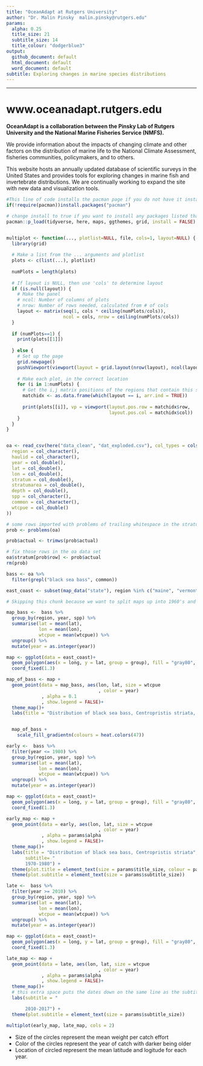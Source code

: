 ```yaml
---
title: "OceanAdapt at Rutgers University"
author: "Dr. Malin Pinsky  malin.pinsky@rutgers.edu"
params:
  alpha: 0.25
  title_size: 21
  subtitle_size: 14
  title_colour: "dodgerblue3"
output:
  github_document: default
  html_document: default
  word_document: default
subtitle: Exploring changes in marine species distributions
---
```


______

# www.oceanadapt.rutgers.edu

**OceanAdapt is a collaboration between the Pinsky Lab of Rutgers University and the National Marine Fisheries Service (NMFS).**  


We provide information about the impacts of changing climate and other factors on the distribution of marine life to the National Climate Assessment, fisheries communities, policymakers, and to others.   

This website hosts an annually updated database of scientific surveys in the United States and provides tools for exploring changes in marine fish and invertebrate distributions. We are continually working to expand the site with new data and visualization tools.

```r
#This line of code installs the pacman page if you do not have it installed - if you do, it simply loads the package
if(!require(pacman))install.packages("pacman")

# change install to true if you want to install any packages listed that you don't currently have.
pacman::p_load(tidyverse, here, maps, ggthemes, grid, install = FALSE)


multiplot <- function(..., plotlist=NULL, file, cols=1, layout=NULL) {
  library(grid)
  
  # Make a list from the ... arguments and plotlist
  plots <- c(list(...), plotlist)
  
  numPlots = length(plots)
  
  # If layout is NULL, then use 'cols' to determine layout
  if (is.null(layout)) {
    # Make the panel
    # ncol: Number of columns of plots
    # nrow: Number of rows needed, calculated from # of cols
    layout <- matrix(seq(1, cols * ceiling(numPlots/cols)),
                     ncol = cols, nrow = ceiling(numPlots/cols))
  }
  
  if (numPlots==1) {
    print(plots[[1]])
    
  } else {
    # Set up the page
    grid.newpage()
    pushViewport(viewport(layout = grid.layout(nrow(layout), ncol(layout))))
    
    # Make each plot, in the correct location
    for (i in 1:numPlots) {
      # Get the i,j matrix positions of the regions that contain this subplot
      matchidx <- as.data.frame(which(layout == i, arr.ind = TRUE))
      
      print(plots[[i]], vp = viewport(layout.pos.row = matchidx$row,
                                      layout.pos.col = matchidx$col))
    }
  }
}



```


```r
oa <- read_csv(here("data_clean", "dat_exploded.csv"), col_types = cols(
  region = col_character(),
  haulid = col_character(),
  year = col_double(),
  lat = col_double(),
  lon = col_double(),
  stratum = col_double(),
  stratumarea = col_double(),
  depth = col_double(),
  spp = col_character(),
  common = col_character(),
  wtcpue = col_double()
)) 

# some rows imported with problems of trailing whitespace in the stratum column
prob <- problems(oa)

prob$actual <- trimws(prob$actual)

# fix those rows in the oa data set
oa$stratum[prob$row] <- prob$actual
rm(prob)

bass <- oa %>% 
  filter(grepl("black sea bass", common))

east_coast <- subset(map_data("state"), region %in% c("maine", "vermont", "new hampshire", "massachusets", "connecticut", "rhode island", "new york", "new jersey", "delaware", "maryland", "virginia", "north carolina", "south carolina", "georgia", "florida", "pennsylvania"))

```



```r
# Skipping this chunk because we want to split maps up into 1960's and 2010's

map_bass <-  bass %>% 
  group_by(region, year, spp) %>% 
  summarise(lat = mean(lat), 
            lon = mean(lon), 
            wtcpue = mean(wtcpue)) %>% 
  ungroup() %>% 
  mutate(year = as.integer(year))

map <- ggplot(data = east_coast)+
  geom_polygon(aes(x = long, y = lat, group = group), fill = "gray80", colour = "gray85")+
  coord_fixed(1.3)

map_of_bass <- map + 
  geom_point(data = map_bass, aes(lon, lat, size = wtcpue
                                  , color = year)
             , alpha = 0.1
             , show.legend = FALSE)+
  theme_map()+
  labs(title = "Distribution of black sea bass, Centropristis striata, from 1970-2017") 


  map_of_bass + 
    scale_fill_gradientn(colours = heat.colors(47))
```

```r
early <-  bass %>% 
  filter(year <= 1980) %>% 
  group_by(region, year, spp) %>% 
  summarise(lat = mean(lat), 
            lon = mean(lon), 
            wtcpue = mean(wtcpue)) %>% 
  ungroup() %>% 
  mutate(year = as.integer(year))

map <- ggplot(data = east_coast)+
  geom_polygon(aes(x = long, y = lat, group = group), fill = "gray80", colour = "gray85")+
  coord_fixed(1.3)

early_map <- map + 
  geom_point(data = early, aes(lon, lat, size = wtcpue
                                  , color = year)
             , alpha = params$alpha
             , show.legend = FALSE)+
  theme_map()+
  labs(title = "Distribution of black sea bass, Centropristis striata", 
       subtitle= "
       1970-1980") +
  theme(plot.title = element_text(size = params$title_size, colour = params$title_colour)) +
  theme(plot.subtitle = element_text(size = params$subtitle_size))
```


```r
late <-  bass %>% 
  filter(year >= 2010) %>% 
  group_by(region, year, spp) %>% 
  summarise(lat = mean(lat), 
            lon = mean(lon), 
            wtcpue = mean(wtcpue)) %>% 
  ungroup() %>% 
  mutate(year = as.integer(year))

map <- ggplot(data = east_coast)+
  geom_polygon(aes(x = long, y = lat, group = group), fill = "gray80", colour = "gray85")+
  coord_fixed(1.3)

late_map <- map + 
  geom_point(data = late, aes(lon, lat, size = wtcpue
                                  , color = year)
             , alpha = params$alpha
             , show.legend = FALSE)+
  theme_map()+
  # this extra space puts the dates down on the same line as the subtitle from the previous plot
  labs(subtitle = "

       2010-2017") +
  theme(plot.subtitle = element_text(size = params$subtitle_size))

```
```r
multiplot(early_map, late_map, cols = 2)
```




  
- Size of the circles represent the mean weight per catch effort  
- Color of the circles represent the year of catch with darker being older  
- Location of circled represent the mean latitude and logitude for each year.

